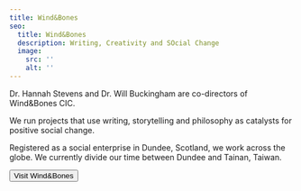 ```yaml
---
title: Wind&Bones
seo:
  title: Wind&Bones
  description: Writing, Creativity and SOcial Change
  image:
    src: ''
    alt: ''
---
```



Dr. Hannah Stevens and Dr. Will Buckingham are co-directors of Wind&Bones CIC.

We run projects that use writing, storytelling and philosophy as catalysts for positive social change.

Registered as a social enterprise in Dundee, Scotland, we work across the globe. We currently divide our time between Dundee and Tainan, Taiwan.

<Button href="https://www.windandbones.com">Visit Wind&Bones</Button>
